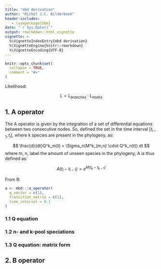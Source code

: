 ```yaml
---
title: "mbd derivation"
author: "Richel J.C. Bilderbeek"
header-includes:
   - \usepackage{bbm}
date: "`r Sys.Date()`"
output: rmarkdown::html_vignette
vignette: >
  %\VignetteIndexEntry{mbd derivation}
  %\VignetteEngine{knitr::rmarkdown}
  %\VignetteEncoding{UTF-8}
---
```


```r
knitr::opts_chunk$set(
  collapse = TRUE,
  comment = "#>"
)
```

Likelihood:

$$
L = L_{branches} \cdot L_{nodes}
$$

## 1. A operator

The A operator is given by the integration of a set of differential equations
between two consecutive nodes. So, defined the set in the time interval
$[t_{i-1}, t_i]$, where k species are present in the phylogeny, as:

$$
\frac{d}{dt}Q^k_m(t) = \Sigma_n(M^k_{m,n} \cdot Q^k_n(t))
dt
$$
where m, n, label the amount of unseen species in the phylogeny,
A is thus defined as:

$$
A(t_i - t_{i-1}) = e^{M(t_k - t_{k-1})}
$$

From R:

```r
a <- mbd:::a_operator(
  q_vector = c(1),
  transition_matrix = c(1),
  time_interval = 0.1
)
```

### 1.1 Q equation

### 1.2 n- and k-pool speciations

### 1.3 Q equation: matrix form

## 2. B operator

### 